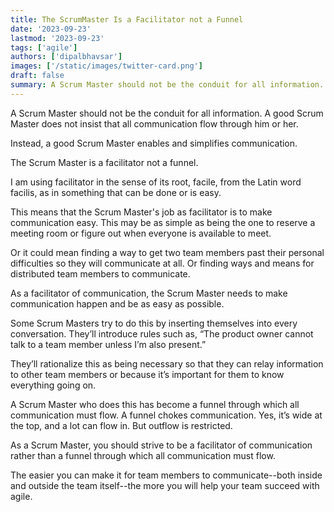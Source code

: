 ```yaml
---
title: The ScrumMaster Is a Facilitator not a Funnel
date: '2023-09-23'
lastmod: '2023-09-23'
tags: ['agile']
authors: ['dipalbhavsar']
images: ['/static/images/twitter-card.png']
draft: false
summary: A Scrum Master should not be the conduit for all information. A good Scrum Master does not insist that all communication flow through him or her.
---
```


A Scrum Master should not be the conduit for all information. A good Scrum Master does not insist that all communication flow through him or her.

Instead, a good Scrum Master enables and simplifies communication.

The Scrum Master is a facilitator not a funnel.

I am using facilitator in the sense of its root, facile, from the Latin word facilis, as in something that can be done or is easy.

This means that the Scrum Master's job as facilitator is to make communication easy. This may be as simple as being the one to reserve a meeting room or figure out when everyone is available to meet.

Or it could mean finding a way to get two team members past their personal difficulties so they will communicate at all. Or finding ways and means for distributed team members to communicate.

As a facilitator of communication, the Scrum Master needs to make communication happen and be as easy as possible.

Some Scrum Masters try to do this by inserting themselves into every conversation. They’ll introduce rules such as, “The product owner cannot talk to a team member unless I’m also present.”

They’ll rationalize this as being necessary so that they can relay information to other team members or because it’s important for them to know everything going on.

A Scrum Master who does this has become a funnel through which all communication must flow. A funnel chokes communication. Yes, it’s wide at the top, and a lot can flow in. But outflow is restricted.

As a Scrum Master, you should strive to be a facilitator of communication rather than a funnel through which all communication must flow.

The easier you can make it for team members to communicate--both inside and outside the team itself--the more you will help your team succeed with agile.
